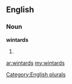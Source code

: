 ==English==

===Noun===
'''wintards'''

# {{plural of|[[wintard]]}}

[[Category:English plurals]]

[[ar:wintards]]
[[my:wintards]]